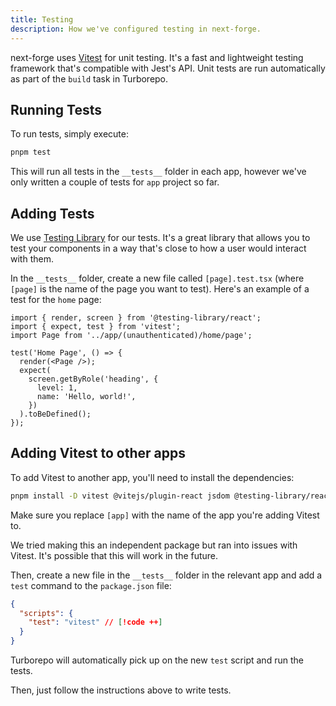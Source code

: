 ```yaml
---
title: Testing
description: How we've configured testing in next-forge.
---
```


next-forge uses [Vitest](https://vitest.dev/) for unit testing. It's a fast and lightweight testing framework that's compatible with Jest's API. Unit tests are run automatically as part of the `build` task in Turborepo.

## Running Tests

To run tests, simply execute:

```bash Terminal
pnpm test
```

This will run all tests in the `__tests__` folder in each app, however we've only written a couple of tests for `app` project so far.

## Adding Tests

We use [Testing Library](https://testing-library.com/) for our tests. It's a great library that allows you to test your components in a way that's close to how a user would interact with them.

In the `__tests__` folder, create a new file called `[page].test.tsx` (where `[page]` is the name of the page you want to test). Here's an example of a test for the `home` page:

```tsx apps/app/__tests__/home.test.tsx
import { render, screen } from '@testing-library/react';
import { expect, test } from 'vitest';
import Page from '../app/(unauthenticated)/home/page';

test('Home Page', () => {
  render(<Page />);
  expect(
    screen.getByRole('heading', {
      level: 1,
      name: 'Hello, world!',
    })
  ).toBeDefined();
});
```

## Adding Vitest to other apps

To add Vitest to another app, you'll need to install the dependencies:

```bash Terminal
pnpm install -D vitest @vitejs/plugin-react jsdom @testing-library/react @testing-library/dom --filter [app]
```

Make sure you replace `[app]` with the name of the app you're adding Vitest to.

<Callout>We tried making this an independent package but ran into issues with Vitest. It's possible that this will work in the future.</Callout>

Then, create a new file in the `__tests__` folder in the relevant app and add a `test` command to the `package.json` file:

```json apps/[app]/package.json
{
  "scripts": {
    "test": "vitest" // [!code ++]
  }
}
```

Turborepo will automatically pick up on the new `test` script and run the tests.

Then, just follow the instructions above to write tests.
